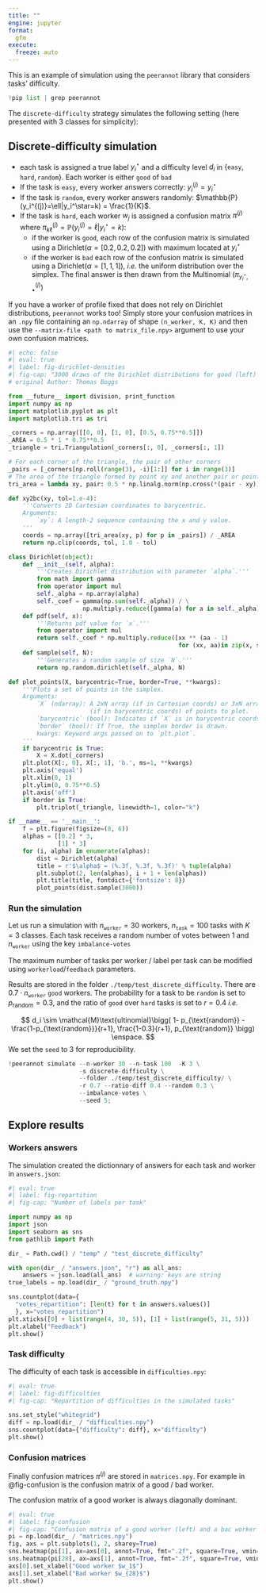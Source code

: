 ```yaml
---
title: ""
engine: jupyter
format:
  gfm
execute:
  freeze: auto
---
```


This is an example of simulation using the `peerannot` library that considers tasks' difficulty.

```python
!pip list | grep peerannot
```

The `discrete-difficulty` strategy simulates the following setting (here presented with $3$ classes for simplicity):

## Discrete-difficulty simulation

- each task is assigned a true label $y_i^\star$ and a difficulty level $d_i$ in $\{\texttt{easy}, \texttt{hard}, \texttt{random}\}$. Each worker is either $\texttt{good}$ of $\texttt{bad}$
- If the task is `easy`, every worker answers correctly: $y_i^{(j)}=y_i^\star$
- If the task is `random`, every worker answers randomly: $\mathbb{P}(y_i^{(j)}=\ell|y_i^\star=k) = \frac{1}{K}$.
- If the task is `hard`, each worker $w_j$ is assigned a confusion matrix $\pi^{(j)}$ where $\pi^{(j)}_{k\ell} = \mathbb{P}(y_i^{(j)}=\ell|y_i^\star=k)$:
  - if the worker is `good`, each row of the confusion matrix is simulated using a Dirichlet($\alpha=[0.2, 0.2, 0.2]$) with maximum located at $y_i^\star$
  - if the worker is `bad` each row of the confusion matrix is simulated using a Dirichlet($\alpha=[1, 1, 1]$), *i.e.* the uniform distribution over the simplex.
  The final answer is then drawn from the Multinomial $\big(\pi^{(j)}_{y_i^\star, \bullet}\big)$


<!-- ::: {.callout-note} -->
If you have a worker of profile fixed that does not rely on Dirichlet distributions, `peerannot` works too!
Simply store your confusion matrices in an `.npy` file containing an `np.ndarray` of shape `(n_worker, K, K)` and then use the `--matrix-file <path to matrix_file.npy>` argument to use your own confusion matrices.
<!-- ::: -->

```python
#| echo: false
#| eval: true
#| label: fig-dirichlet-densities
#| fig-cap: "3000 draws of the Dirichlet distributions for good (left) and bad (right) workers"
# original Author: Thomas Boggs

from __future__ import division, print_function
import numpy as np
import matplotlib.pyplot as plt
import matplotlib.tri as tri

_corners = np.array([[0, 0], [1, 0], [0.5, 0.75**0.5]])
_AREA = 0.5 * 1 * 0.75**0.5
_triangle = tri.Triangulation(_corners[:, 0], _corners[:, 1])

# For each corner of the triangle, the pair of other corners
_pairs = [_corners[np.roll(range(3), -i)[1:]] for i in range(3)]
# The area of the triangle formed by point xy and another pair or points
tri_area = lambda xy, pair: 0.5 * np.linalg.norm(np.cross(*(pair - xy)))

def xy2bc(xy, tol=1.e-4):
    '''Converts 2D Cartesian coordinates to barycentric.
    Arguments:
        `xy`: A length-2 sequence containing the x and y value.
    '''
    coords = np.array([tri_area(xy, p) for p in _pairs]) / _AREA
    return np.clip(coords, tol, 1.0 - tol)

class Dirichlet(object):
    def __init__(self, alpha):
        '''Creates Dirichlet distribution with parameter `alpha`.'''
        from math import gamma
        from operator import mul
        self._alpha = np.array(alpha)
        self._coef = gamma(np.sum(self._alpha)) / \
                     np.multiply.reduce([gamma(a) for a in self._alpha])
    def pdf(self, x):
        '''Returns pdf value for `x`.'''
        from operator import mul
        return self._coef * np.multiply.reduce([xx ** (aa - 1)
                                                for (xx, aa)in zip(x, self._alpha)])
    def sample(self, N):
        '''Generates a random sample of size `N`.'''
        return np.random.dirichlet(self._alpha, N)

def plot_points(X, barycentric=True, border=True, **kwargs):
    '''Plots a set of points in the simplex.
    Arguments:
        `X` (ndarray): A 2xN array (if in Cartesian coords) or 3xN array
                       (if in barycentric coords) of points to plot.
        `barycentric` (bool): Indicates if `X` is in barycentric coords.
        `border` (bool): If True, the simplex border is drawn.
        kwargs: Keyword args passed on to `plt.plot`.
    '''
    if barycentric is True:
        X = X.dot(_corners)
    plt.plot(X[:, 0], X[:, 1], 'b.', ms=1, **kwargs)
    plt.axis('equal')
    plt.xlim(0, 1)
    plt.ylim(0, 0.75**0.5)
    plt.axis('off')
    if border is True:
        plt.triplot(_triangle, linewidth=1, color="k")

if __name__ == '__main__':
    f = plt.figure(figsize=(8, 6))
    alphas = [[0.2] * 3,
              [1] * 3]
    for (i, alpha) in enumerate(alphas):
        dist = Dirichlet(alpha)
        title = r'$\alpha$ = (%.3f, %.3f, %.3f)' % tuple(alpha)
        plt.subplot(2, len(alphas), i + 1 + len(alphas))
        plt.title(title, fontdict={'fontsize': 8})
        plot_points(dist.sample(3000))
```

### Run the simulation

Let us run a simulation with $n_{\texttt{worker}}=30$ workers, $n_{\texttt{task}}=100$ tasks with $K=3$ classes.
Each task receives a random number of votes between $1$ and $n_{\texttt{worker}}$ using the key `imbalance-votes`


<!-- ::: {.callout-note} -->
The maximum number of tasks per worker / label per task can be modified using `workerload`/`feedback` parameters.
<!-- ::: -->

Results are stored in the folder `./temp/test_discrete_difficulty`.
There are $0.7\cdot n_{\texttt{worker}}$ `good` workers.
The probability for a task to be `random` is set to $p_{\text{random}}=0.3$, and the ratio of `good` over `hard` tasks is set to $r=0.4$ *i.e.*

$$
d_i \sim \mathcal{M}\text{ultinomial}\bigg(
  1- p_{\text{random}} -  \frac{1-p_{\text{random}}}{r+1}, \frac{1-0.3}{r+1}, p_{\text{random}}
  \bigg) \enspace.
$$
We set the `seed` to $3$ for reproducibility.

```python
!peerannot simulate --n-worker 30 --n-task 100  -K 3 \
                    -s discrete-difficulty \
                    --folder ./temp/test_discrete_difficulty/ \
                    -r 0.7 --ratio-diff 0.4 --random 0.3 \
                    --imbalance-votes \
                    --seed 5;
```

## Explore results

### Workers answers

The simulation created the dictionnary of answers for each task and worker in `answers.json`:

```python
#| eval: true
#| label: fig-repartition
#| fig-cap: "Number of labels per task"

import numpy as np
import json
import seaborn as sns
from pathlib import Path

dir_ = Path.cwd() / "temp" / "test_discrete_difficulty"

with open(dir_ / "answers.json", "r") as all_ans:
    answers = json.load(all_ans)  # warning: keys are string
true_labels = np.load(dir_ / "ground_truth.npy")

sns.countplot(data={
  "votes_repartition": [len(t) for t in answers.values()]
  }, x="votes_repartition")
plt.xticks([0] + list(range(4, 30, 5)), [1] + list(range(5, 31, 5)))
plt.xlabel("Feedback")
plt.show()
```

### Task difficulty

The difficulty of each task is accessible in `difficulties.npy`:

```python
#| eval: true
#| label: fig-difficulties
#| fig-cap: "Repartition of difficulties in the simulated tasks"

sns.set_style("whitegrid")
diff = np.load(dir_ / "difficulties.npy")
sns.countplot(data={"difficulty": diff}, x="difficulty")
plt.show()
```

### Confusion matrices

Finally confusion matrices $\pi^{(j)}$ are stored in `matrices.npy`. For example in  @fig-confusion is the confusion matrix of a good / bad worker.


<!-- ::: {.callout-note} -->
The confusion matrix of a good worker is always diagonally dominant.
<!-- ::: -->

```python
#| eval: true
#| label: fig-confusion
#| fig-cap: "Confusion matrix of a good worker (left) and a bac worker (right)"
pi = np.load(dir_ / "matrices.npy")
fig, axs = plt.subplots(1, 2, sharey=True)
sns.heatmap(pi[1], ax=axs[0], annot=True, fmt=".2f", square=True, vmin=0, vmax=1, cbar=False)
sns.heatmap(pi[28], ax=axs[1], annot=True, fmt=".2f", square=True, vmin=0, vmax=1, cbar=False)
axs[0].set_xlabel("Good worker $w_1$")
axs[1].set_xlabel("Bad worker $w_{28}$")
plt.show()
```